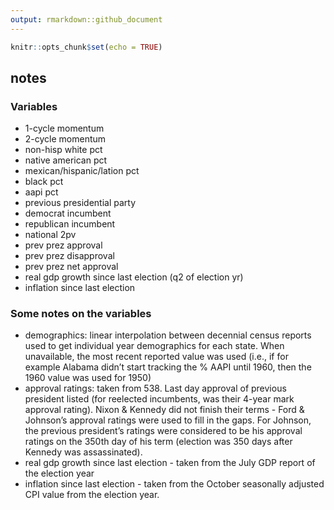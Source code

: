 ```yaml
---
output: rmarkdown::github_document
---
```


```r
knitr::opts_chunk$set(echo = TRUE)
```

## notes

### Variables 

* 1-cycle momentum
* 2-cycle momentum
* non-hisp white pct
* native american pct
* mexican/hispanic/lation pct
* black pct
* aapi pct
* previous presidential party
* democrat incumbent
* republican incumbent
* national 2pv
* prev prez approval
* prev prez disapproval
* prev prez net approval
* real gdp growth since last election (q2 of election yr)
* inflation since last election

### Some notes on the variables

* demographics: linear interpolation between decennial census reports used to get individual year demographics for each state. When unavailable, the most recent reported value was used (i.e., if for example Alabama didn't start tracking the % AAPI until 1960, then the 1960 value was used for 1950)
* approval ratings: taken from 538. Last day approval of previous president listed (for reelected incumbents, was their 4-year mark approval rating). Nixon & Kennedy did not finish their terms - Ford & Johnson's approval ratings were used to fill in the gaps. For Johnson, the previous president's ratings were considered to be his approval ratings on the 350th day of his term (election was 350 days after Kennedy was assassinated). 
* real gdp growth since last election - taken from the July GDP report of the election year
* inflation since last election - taken from the October seasonally adjusted CPI value from the election year. 